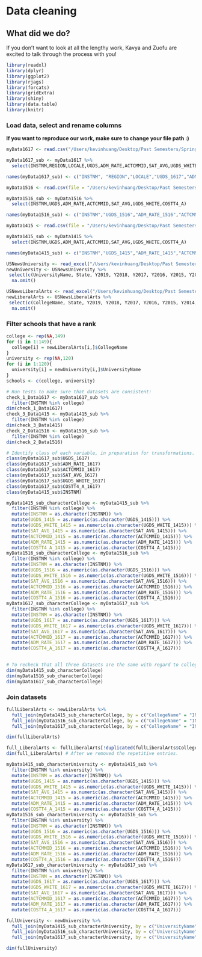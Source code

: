 # Data cleaning

## What **did** we do?

If you don't want to look at all the lengthy work, Kavya and Zuofu are excited to talk through the process with you!

```r
library(readxl)
library(dplyr)
library(ggplot2)
library(rjags)
library(forcats)
library(gridExtra)
library(shiny)
library(data.table)
library(knitr)
```

### Load data, select and rename columns

**If you want to reproduce our work, make sure to change your file path :)**

```r
myData1617 <- read.csv("/Users/kevinhuang/Desktop/Past Semesters/Spring 2019/MATH 454/454 Project/CollegeScorecard_Raw_Data/MERGED2016_17_PP.csv")

myData1617_sub <- myData1617 %>%
  select(INSTNM,REGION,LOCALE,UGDS,ADM_RATE,ACTCMMID,SAT_AVG,UGDS_WHITE,COSTT4_A)
```

```r
names(myData1617_sub) <- c("INSTNM", "REGION","LOCALE","UGDS_1617","ADM_RATE_1617","ACTCMMID_1617","SAT_AVG_1617","UGDS_WHITE_1617","COSTT4_A_1617")
```

```r
myData1516 <- read.csv(file = "/Users/kevinhuang/Desktop/Past Semesters/Spring 2019/MATH 454/454 Project/CollegeScorecard_Raw_Data/MERGED2015_16_PP.csv")

myData1516_sub <- myData1516 %>%
  select(INSTNM,UGDS,ADM_RATE,ACTCMMID,SAT_AVG,UGDS_WHITE,COSTT4_A)
```

```r
names(myData1516_sub) <- c("INSTNM","UGDS_1516","ADM_RATE_1516","ACTCMMID_1516","SAT_AVG_1516","UGDS_WHITE_1516","COSTT4_A_1516")
```

```r
myData1415 <- read.csv(file = "/Users/kevinhuang/Desktop/Past Semesters/Spring 2019/MATH 454/454 Project/CollegeScorecard_Raw_Data/MERGED2014_15_PP.csv")

myData1415_sub <- myData1415 %>%
  select(INSTNM,UGDS,ADM_RATE,ACTCMMID,SAT_AVG,UGDS_WHITE,COSTT4_A)
```

```r
names(myData1415_sub) <- c("INSTNM","UGDS_1415","ADM_RATE_1415","ACTCMMID_1415","SAT_AVG_1415","UGDS_WHITE_1415","COSTT4_A_1415")
```

```r
USNewsUniversity <- read_excel("/Users/kevinhuang/Desktop/Past Semesters/Spring 2019/MATH 454/454 Project/USNewsUniversity.xlsx")
newUniversity <- USNewsUniversity %>%
 select(c(UniversityName, State, Y2019, Y2018, Y2017, Y2016, Y2015, Y2014, Y2013, Y2012)) %>%
  na.omit()
```

```r
USNewsLiberalArts <- read_excel("/Users/kevinhuang/Desktop/Past Semesters/Spring 2019/MATH 454/454 Project/USNewsLiberalArts.xlsx")
newLiberalArts <- USNewsLiberalArts %>%
 select(c(CollegeName, State, Y2019, Y2018, Y2017, Y2016, Y2015, Y2014, Y2013, Y2012)) %>%
  na.omit()
```

### Filter schools that have a rank

```r
college <- rep(NA,149)
for (i in 1:149){
  college[i] = newLiberalArts[i,]$CollegeName
}
university <- rep(NA,120)
for (i in 1:120){
  university[i] = newUniversity[i,]$UniversityName
}
schools <- c(college, university)
```

```r
# Run tests to make sure that datasets are consistent:
check_1_Data1617 <- myData1617_sub %>% 
  filter(INSTNM %in% college)
dim(check_1_Data1617)
check_3_Data1415 <- myData1415_sub %>%
  filter(INSTNM %in% college)
dim(check_3_Data1415)
check_2_Data1516 <- myData1516_sub %>%
  filter(INSTNM %in% college)
dim(check_2_Data1516)
```

```r
# Identify class of each variable, in preparation for transformations.
class(myData1617_sub$UGDS_1617)
class(myData1617_sub$ADM_RATE_1617)
class(myData1617_sub$ACTCMMID_1617)
class(myData1617_sub$SAT_AVG_1617)
class(myData1617_sub$UGDS_WHITE_1617)
class(myData1617_sub$COSTT4_A_1617)
class(myData1415_sub$INSTNM)
```


```r
myData1415_sub_characterCollege <- myData1415_sub %>%
  filter(INSTNM %in% college) %>%
  mutate(INSTNM = as.character(INSTNM)) %>%
  mutate(UGDS_1415 = as.numeric(as.character(UGDS_1415))) %>%
  mutate(UGDS_WHITE_1415 = as.numeric(as.character(UGDS_WHITE_1415))) %>%
  mutate(SAT_AVG_1415 = as.numeric(as.character(SAT_AVG_1415))) %>%
  mutate(ACTCMMID_1415 = as.numeric(as.character(ACTCMMID_1415))) %>%
  mutate(ADM_RATE_1415 = as.numeric(as.character(ADM_RATE_1415))) %>%
  mutate(COSTT4_A_1415 = as.numeric(as.character(COSTT4_A_1415)))
myData1516_sub_characterCollege <- myData1516_sub %>%
  filter(INSTNM %in% college) %>%
  mutate(INSTNM = as.character(INSTNM)) %>%
  mutate(UGDS_1516 = as.numeric(as.character(UGDS_1516))) %>%
  mutate(UGDS_WHITE_1516 = as.numeric(as.character(UGDS_WHITE_1516))) %>%
  mutate(SAT_AVG_1516 = as.numeric(as.character(SAT_AVG_1516))) %>%
  mutate(ACTCMMID_1516 = as.numeric(as.character(ACTCMMID_1516))) %>%
  mutate(ADM_RATE_1516 = as.numeric(as.character(ADM_RATE_1516))) %>%
  mutate(COSTT4_A_1516 = as.numeric(as.character(COSTT4_A_1516)))
myData1617_sub_characterCollege <- myData1617_sub %>%
  filter(INSTNM %in% college) %>%
  mutate(INSTNM = as.character(INSTNM)) %>%
  mutate(UGDS_1617 = as.numeric(as.character(UGDS_1617))) %>%
  mutate(UGDS_WHITE_1617 = as.numeric(as.character(UGDS_WHITE_1617))) %>%
  mutate(SAT_AVG_1617 = as.numeric(as.character(SAT_AVG_1617))) %>%
  mutate(ACTCMMID_1617 = as.numeric(as.character(ACTCMMID_1617))) %>%
  mutate(ADM_RATE_1617 = as.numeric(as.character(ADM_RATE_1617))) %>%
  mutate(COSTT4_A_1617 = as.numeric(as.character(COSTT4_A_1617)))
  
```

```r
# To recheck that all three datasets are the same with regard to college names.
dim(myData1415_sub_characterCollege) 
dim(myData1516_sub_characterCollege)
dim(myData1617_sub_characterCollege)
```

### Join datasets

```r
fullLiberalArts <- newLiberalArts %>%
  full_join(myData1415_sub_characterCollege, by = c("CollegeName" = "INSTNM")) %>%
  full_join(myData1516_sub_characterCollege, by = c("CollegeName" = "INSTNM")) %>%
  full_join(myData1617_sub_characterCollege, by = c("CollegeName" = "INSTNM")) 

dim(fullLiberalArts)

full_LiberalArts <- fullLiberalArts[!duplicated(fullLiberalArts$CollegeName), ]
dim(full_LiberalArts) # After we removed the repetitive entries.
```

```r
myData1415_sub_characterUniversity <- myData1415_sub %>%
  filter(INSTNM %in% university) %>%
  mutate(INSTNM = as.character(INSTNM)) %>%
  mutate(UGDS_1415 = as.numeric(as.character(UGDS_1415))) %>%
  mutate(UGDS_WHITE_1415 = as.numeric(as.character(UGDS_WHITE_1415))) %>%
  mutate(SAT_AVG_1415 = as.numeric(as.character(SAT_AVG_1415))) %>%
  mutate(ACTCMMID_1415 = as.numeric(as.character(ACTCMMID_1415))) %>%
  mutate(ADM_RATE_1415 = as.numeric(as.character(ADM_RATE_1415))) %>%
  mutate(COSTT4_A_1415 = as.numeric(as.character(COSTT4_A_1415)))
myData1516_sub_characterUniversity <- myData1516_sub %>%
  filter(INSTNM %in% university) %>%
  mutate(INSTNM = as.character(INSTNM)) %>%
  mutate(UGDS_1516 = as.numeric(as.character(UGDS_1516))) %>%
  mutate(UGDS_WHITE_1516 = as.numeric(as.character(UGDS_WHITE_1516))) %>%
  mutate(SAT_AVG_1516 = as.numeric(as.character(SAT_AVG_1516))) %>%
  mutate(ACTCMMID_1516 = as.numeric(as.character(ACTCMMID_1516))) %>%
  mutate(ADM_RATE_1516 = as.numeric(as.character(ADM_RATE_1516))) %>%
  mutate(COSTT4_A_1516 = as.numeric(as.character(COSTT4_A_1516)))
myData1617_sub_characterUniversity <- myData1617_sub %>%
  filter(INSTNM %in% university) %>%
  mutate(INSTNM = as.character(INSTNM)) %>%
  mutate(UGDS_1617 = as.numeric(as.character(UGDS_1617))) %>%
  mutate(UGDS_WHITE_1617 = as.numeric(as.character(UGDS_WHITE_1617))) %>%
  mutate(SAT_AVG_1617 = as.numeric(as.character(SAT_AVG_1617))) %>%
  mutate(ACTCMMID_1617 = as.numeric(as.character(ACTCMMID_1617))) %>%
  mutate(ADM_RATE_1617 = as.numeric(as.character(ADM_RATE_1617))) %>%
  mutate(COSTT4_A_1617 = as.numeric(as.character(COSTT4_A_1617)))
```

```r
fullUniversity <- newUniversity %>%
  full_join(myData1415_sub_characterUniversity, by = c("UniversityName" = "INSTNM")) %>%
  full_join(myData1516_sub_characterUniversity, by = c("UniversityName" = "INSTNM")) %>%
  full_join(myData1617_sub_characterUniversity, by = c("UniversityName" = "INSTNM"))

dim(fullUniversity)
```